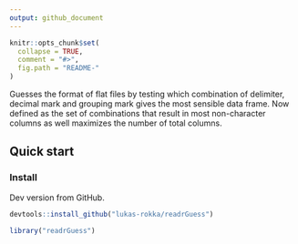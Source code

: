 ```yaml
---
output: github_document
---
```


<!-- README.md is generated from README.Rmd. Please edit that file -->

```r
knitr::opts_chunk$set(
  collapse = TRUE,
  comment = "#>",
  fig.path = "README-"
)
```
Guesses the format of flat files by testing which combination of delimiter, decimal mark and grouping mark gives the most sensible data frame. Now defined as the set of combinations that result in most non-character columns as well maximizes the number of total columns. 


## Quick start

### Install

Dev version from GitHub.

```r
devtools::install_github("lukas-rokka/readrGuess")
```

```r
library("readrGuess")
```
